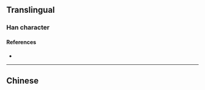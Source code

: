 {{also|噥}}
{{character info}}
==Translingual==

===Han character===
{{Han char|rn=30|rad=口|as=06|sn=9|four=|canj=RHBV|ids=⿰口农}}

====References====
* {{Han ref|kx=0189.271|hdz=10623.050|uh=54DD|ud=21725}}

----

==Chinese==
{{zh-see|噥}}